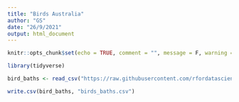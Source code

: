 ```yaml
---
title: "Birds Australia"
author: "GS"
date: "26/9/2021"
output: html_document
---
```


```r
knitr::opts_chunk$set(echo = TRUE, comment = "", message = F, warning = F, fig.align = "center")
```

```r
library(tidyverse)
```


```r
bird_baths <- read_csv("https://raw.githubusercontent.com/rfordatascience/tidytuesday/master/data/2021/2021-08-31/bird_baths.csv")

write.csv(bird_baths, "birds_baths.csv")

```

